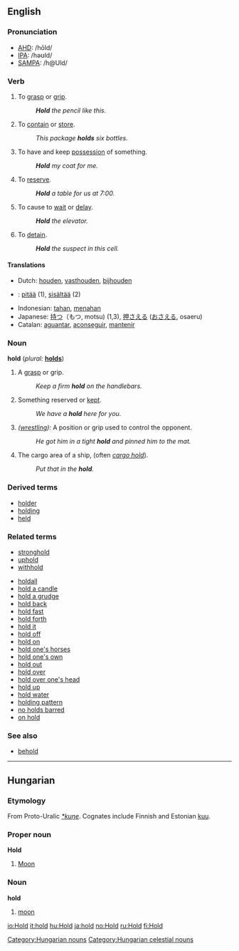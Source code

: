 ==English==

=== Pronunciation ===
*[[w:AHD|AHD]]: /hōld/
*[[w:IPA|IPA]]: /həʊld/
*[[w:SAMPA|SAMPA]]: /h@Uld/

=== Verb ===
{{en-infl-irreg|hold|holds|holding|held|held}}
# To [[grasp]] or [[grip]].
#: '''''Hold''' the pencil like this.''
# To [[contain]] or [[store]].
#: ''This package '''holds''' six bottles.'' 
# To have and keep [[possess]]ion of something.
#: '''''Hold''' my coat for me.''
# To [[reserve]].
#: '''''Hold''' a table for us at 7:00.''
# To cause to [[wait]] or [[delay]].
#: '''''Hold''' the elevator.''
# To [[detain]].
#: '''''Hold''' the suspect in this cell.''

==== Translations ====
*Dutch: [[houden]], [[vasthouden]], [[bijhouden]]
*{{fi}}: [[pitää]] (1), [[sisältää]] (2)
*Indonesian: [[tahan]], [[tahan|menahan]]
*Japanese: [[持つ]]（もつ, motsu) (1,3), [[押さえる]] ([[おさえる]], osaeru)
*Catalan: [[aguantar]], [[aconseguir]], [[mantenir]]

===Noun===
'''hold'''  (''plural:'' '''[[holds]]''')
# A [[grasp]] or grip.
#: ''Keep a firm '''hold''' on the handlebars.''
# Something reserved or [[kept]].
#: ''We have a '''hold''' here for you.''
# ''([[wrestle|wrestling]]):'' A position or grip used to control the opponent.
#: ''He got him in a tight '''hold''' and pinned him to the mat.''
# The cargo area of a ship, (often ''[[cargo hold]]'').
#: ''Put that in the '''hold'''.''

===Derived terms===
*[[holder]] <!-- something that holds or contains-->
*[[holding]] <!-- something that one owns, especially stock or real estate-->
*[[held]]

===Related terms===
*[[stronghold]]
*[[uphold]]
*[[withhold]]

*[[holdall]]
*[[hold a candle]]
*[[hold a grudge]]
*[[hold back]]
*[[hold fast]]
*[[hold forth]]
*[[hold it]]
*[[hold off]]
*[[hold on]]
*[[hold one's horses]]
*[[hold one's own]]
*[[hold out]]<!-- hyphenated? -->
*[[hold over]]<!-- hyphenated? -->
*[[hold over one's head]]
*[[hold up]]<!-- hyphenated? -->
*[[hold water]]
*[[holding pattern]]
*[[no holds barred]]
*[[on hold]]

===See also===
*[[behold]]

----

==Hungarian==

===Etymology===

From Proto-Uralic ''[[*kuŋe]]''. Cognates include Finnish and Estonian [[kuu]].

===Proper noun===
'''Hold'''

# [[Moon]]

===Noun===
'''hold'''

# [[moon]]

[[Category:Hungarian nouns]]
[[Category:Hungarian celestial nouns]]

[[io:Hold]]
[[it:hold]]
[[hu:Hold]]
[[ja:hold]]
[[no:Hold]]
[[ru:Hold]]
[[fi:Hold]]